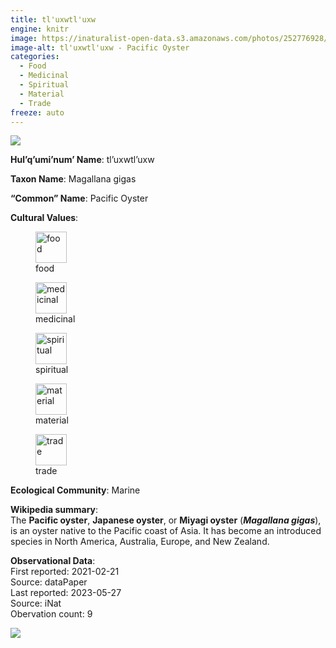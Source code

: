 ```yaml
---
title: tl'uxwtl'uxw
engine: knitr
image: https://inaturalist-open-data.s3.amazonaws.com/photos/252776928/medium.jpg
image-alt: tl'uxwtl'uxw - Pacific Oyster
categories:
  - Food
  - Medicinal
  - Spiritual
  - Material
  - Trade
freeze: auto
---
```

![](https://inaturalist-open-data.s3.amazonaws.com/photos/252776928/medium.jpg){fig-alt="tl'uxwtl'uxw - Pacific Oyster"}

**Hul'q'umi'num' Name**: tl'uxwtl'uxw



**Taxon Name**: Magallana gigas

**"Common" Name**: Pacific Oyster

**Cultural Values**:  

::: {layout-nrow=1 style="width:60%"}
![food](/files/food.svg){width=50px}

![medicinal](/files/medicinal.svg){width=50px}

![spiritual](/files/spiritual.svg){width=50px}

![material](/files/material.svg){width=50px}

![trade](/files/trade.svg){width=50px}
:::

**Ecological Community**: Marine

**Wikipedia summary**:  
The <b>Pacific oyster</b>, <b>Japanese oyster</b>, or <b>Miyagi oyster</b> (<i><b>Magallana gigas</b></i>),  is an oyster native to the Pacific coast of Asia. It has become an introduced species in North America, Australia, Europe, and New Zealand.

**Observational Data**:   
First reported: 2021-02-21  
Source: dataPaper  
Last reported: 2023-05-27  
Source: iNat  
Obervation count: 9

![](community_dist.png)
